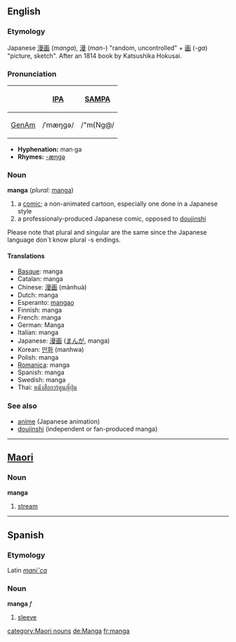 ==English==
===Etymology===
Japanese [[漫画]] (''manga''), [[漫]] (''man-'') "random, uncontrolled" + [[画]] (''-ga'') "picture, sketch".  After an 1814 book by Katsushika Hokusai.

===Pronunciation===
{| border=1 cellpadding=5
! !! [[w:International Phonetic Alphabet|IPA]] !! [[w:SAMPA|SAMPA]]
|-
! [[GenAm]]
| /ˈmæŋɡə/ || /"m{Ng@/
|}

*'''Hyphenation:''' man·ga
*'''Rhymes:''' [[Rhymes:English:-æŋɡə|-æŋɡə]]

===Noun===
'''manga''' (''plural:'' [[manga]])
# a [[comic]]; a non-animated cartoon, especially one done in a Japanese style
# a professionaly-produced Japanese comic, opposed to [[doujinshi]]

Please note that plural and singular are the same since the Japanese language don´t know plural -s endings.

====Translations====
*[[Basque]]: manga
*Catalan: manga
*Chinese: [[漫画]] (mànhuà)
*Dutch: manga
*Esperanto: [[mangao]]
*Finnish: manga
*French: manga
*German: Manga
*Italian: manga
*Japanese: [[漫画]] ([[まんが]], manga)
*Korean: [[만화]] (manhwa)
*Polish: manga
*[[Romanica]]: manga
*Spanish: manga
*Swedish: manga
*Thai: [[หนังสือการ์ตูนญี่ปุ่น]]

===See also===
*[[anime]] (Japanese animation)
*[[doujinshi]] (independent or fan-produced manga)

-----
==[[Maori]]==
===Noun===
'''manga'''

# [[stream]]

----

==Spanish==
===Etymology===
Latin ''[[manica|mani˘ca]]''

===Noun===
'''manga''' ''f''

# [[sleeve]]

[[category:Maori nouns]]
[[de:Manga]]
[[fr:manga]]